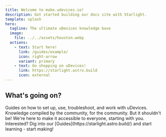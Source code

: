 ```yaml
---
title: Welcome to make.udevices.io!
description: Got started building our docs site with Starlight.
template: splash
hero:
  tagline: The ultimate uDevices knowledge base
  image:
    file: ../../assets/houston.webp
  actions:
    - text: Start here!
      link: /guides/example/
      icon: right-arrow
      variant: primary
    - text: Go shopping on uDevices!
      link: https://starlight.astro.build
      icon: external
---
```



## What's going on?

<CardGrid stagger>
	<Card title="Learn" icon="pencil">
		Guides on how to set up, use, troubleshoot, and work with uDevices.
	</Card>
	<Card title="Community-based" icon="add-document">
		Knowledge compiled by the community, for the community.
	</Card>
	<Card title="Hardware is hard..." icon="setting">
		But it shouldn't be! We're here to make it accessible to everyone, starting with you.
	</Card>
	<Card title="Start now!" icon="open-book">
		Interested? Dig into our [Guides](https://starlight.astro.build/) and start learning - start making!
	</Card>
</CardGrid>
